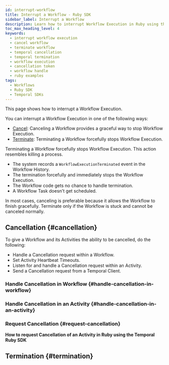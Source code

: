 ```yaml
---
id: interrupt-workflow
title: Interrupt a Workflow - Ruby SDK
sidebar_label: Interrupt a Workflow
description: Learn how to interrupt Workflow Execution in Ruby using the Temporal SDK. Cancel for graceful stops; terminate for forceful stops. Handle Cancellation in Workflow and Activities efficiently.
toc_max_heading_level: 4
keywords:
  - interrupt workflow execution
  - cancel workflow
  - terminate workflow
  - temporal cancellation
  - temporal termination
  - workflow execution
  - cancellation token
  - workflow handle
  - ruby examples
tags:
  - Workflows
  - Ruby SDK
  - Temporal SDKs
---
```


This page shows how to interrupt a Workflow Execution.

You can interrupt a Workflow Execution in one of the following ways:

- [Cancel](#cancellation): Canceling a Workflow provides a graceful way to stop Workflow Execution.
- [Terminate](#termination): Terminating a Workflow forcefully stops Workflow Execution.

Terminating a Workflow forcefully stops Workflow Execution.
This action resembles killing a process.

- The system records a `WorkflowExecutionTerminated` event in the Workflow History.
- The termination forcefully and immediately stops the Workflow Execution.
- The Workflow code gets no chance to handle termination.
- A Workflow Task doesn't get scheduled.

In most cases, canceling is preferable because it allows the Workflow to finish gracefully.
Terminate only if the Workflow is stuck and cannot be canceled normally.

## Cancellation {#cancellation}

To give a Workflow and its Activities the ability to be cancelled, do the following:

- Handle a Cancellation request within a Workflow.
- Set Activity Heartbeat Timeouts.
- Listen for and handle a Cancellation request within an Activity.
- Send a Cancellation request from a Temporal Client.

### Handle Cancellation in Workflow {#handle-cancellation-in-workflow}


<!-- CONTENT-->


### Handle Cancellation in an Activity {#handle-cancellation-in-an-activity}


<!-- CONTENT-->


### Request Cancellation {#request-cancellation}


<!-- CONTENT-->


**How to request Cancellation of an Activity in Ruby using the Temporal Ruby SDK**

<!-- CONTENT-->


## Termination {#termination}


<!-- CONTENT-->
